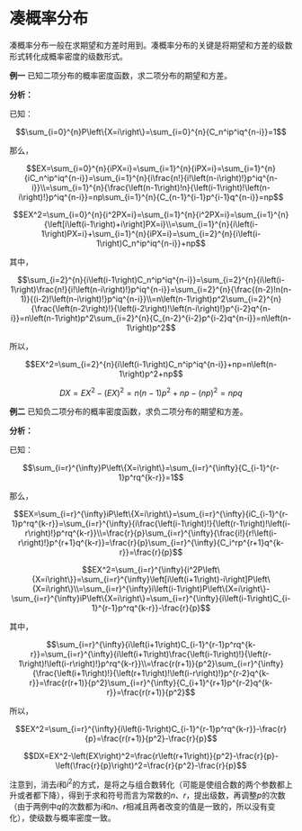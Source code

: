 # 凑概率分布 {#Summary04}

凑概率分布一般在求期望和方差时用到。凑概率分布的关键是将期望和方差的级数形式转化成概率密度的级数形式。

**例一** 已知二项分布的概率密度函数，求二项分布的期望和方差。

**分析：**

::: {.rmdnote}

已知：

$$\sum_{i=0}^{n}P\left\{X=i\right\}=\sum_{i=0}^{n}{C_n^ip^iq^{n-i}}=1$$

那么，

$$EX=\sum_{i=0}^{n}{iPX=i}=\sum_{i=1}^{n}{iPX=i}=\sum_{i=1}^{n}{iC_n^ip^iq^{n-i}}=\sum_{i=1}^{n}{i\frac{n!}{i!\left(n-i\right)!}p^iq^{n-i}}\\=\sum_{i=1}^{n}{\frac{\left(n-1\right)!n}{\left(i-1\right)!\left(n-i\right)!}p^iq^{n-i}}=np\sum_{i=1}^{n}{C_{n-1}^{i-1}p^{i-1}q^{n-i}}=np$$

$$EX^2=\sum_{i=0}^{n}{i^2PX=i}=\sum_{i=1}^{n}{i^2PX=i}=\sum_{i=1}^{n}{\left[i\left(i-1\right)+i\right]PX=i}\\=\sum_{i=1}^{n}{i\left(i-1\right)PX=i}+\sum_{i=1}^{n}{iPX=i}=\sum_{i=2}^{n}{i\left(i-1\right)C_n^ip^iq^{n-i}}+np$$

其中，

$$\sum_{i=2}^{n}{i\left(i-1\right)C_n^ip^iq^{n-i}}=\sum_{i=2}^{n}{i\left(i-1\right)\frac{n!}{i!\left(n-i\right)!}p^iq^{n-i}}=\sum_{i=2}^{n}{\frac{(n-2)!n(n-1)}{(i-2)!\left(n-i\right)!}p^iq^{n-i}}\\=n\left(n-1\right)p^2\sum_{i=2}^{n}{\frac{\left(n-2\right)!}{\left(i-2\right)!\left(n-i\right)!}p^{i-2}q^{n-i}}=n\left(n-1\right)p^2\sum_{i=2}^{n}{C_{n-2}^{i-2}p^{i-2}q^{n-i}}=n\left(n-1\right)p^2$$

所以，

$$EX^2=\sum_{i=2}^{n}{i\left(i-1\right)C_n^ip^iq^{n-i}}+np=n\left(n-1\right)p^2+np$$

$$DX=EX^2-\left(EX\right)^2=n\left(n-1\right)p^2+np-\left(np\right)^2=npq$$

:::

**例二** 已知负二项分布的概率密度函数，求负二项分布的期望和方差。

**分析：**

::: {.rmdnote}

已知：

$$\sum_{i=r}^{\infty}P\left\{X=i\right\}=\sum_{i=r}^{\infty}{C_{i-1}^{r-1}p^rq^{k-r}}=1$$

那么，

$$EX=\sum_{i=r}^{\infty}iP\left\{X=i\right\}=\sum_{i=r}^{\infty}{iC_{i-1}^{r-1}p^rq^{k-r}}=\sum_{i=r}^{\infty}{i\frac{\left(i-1\right)!}{\left(r-1\right)!\left(i-r\right)!}p^rq^{k-r}}\\=\frac{r}{p}\sum_{i=r}^{\infty}{\frac{i!}{r!\left(i-r\right)!}p^{r+1}q^{k-r}}=\frac{r}{p}\sum_{i=r}^{\infty}{C_i^rp^{r+1}q^{k-r}}=\frac{r}{p}$$

$$EX^2=\sum_{i=r}^{\infty}{i^2P\left\{X=i\right\}}=\sum_{i=r}^{\infty}\left[i\left(i+1\right)-i\right]P\left\{X=i\right\}\\=\sum_{i=r}^{\infty}i\left(i-1\right)P\left\{X=i\right\}-\sum_{i=r}^{\infty}iP\left\{X=i\right\}=\sum_{i=r}^{\infty}{i\left(i-1\right)C_{i-1}^{r-1}p^rq^{k-r}}-\frac{r}{p}$$

其中，

$$\sum_{i=r}^{\infty}{i\left(i+1\right)C_{i-1}^{r-1}p^rq^{k-r}}=\sum_{i=r}^{\infty}{i\left(i+1\right)\frac{\left(i-1\right)!}{\left(r-1\right)!\left(i-r\right)!}p^rq^{k-r}}\\=\frac{r(r+1)}{p^2}\sum_{i=r}^{\infty}{\frac{\left(i+1\right)!}{\left(r+1\right)!\left(i-r\right)!}p^{r-2}q^{k-r}}=\frac{r(r+1)}{p^2}\sum_{i=r}^{\infty}{C_{i+1}^{r+1}p^{r-2}q^{k-r}}=\frac{r(r+1)}{p^2}$$

所以，

$$EX^2=\sum_{i=r}^{\infty}{i\left(i-1\right)C_{i-1}^{r-1}p^rq^{k-r}}-\frac{r}{p}=\frac{r(r+1)}{p^2}-\frac{r}{p}$$

$$DX=EX^2-\left(EX\right)^2=\frac{r\left(r+1\right)}{p^2}-\frac{r}{p}-\left(\frac{r}{p}\right)^2=\frac{r}{p^2}-\frac{r}{p}$$
:::

注意到，消去$i$和$i^2$的方式，是将之与组合数转化（可能是使组合数的两个参数都上升或者都下降），得到于求和符号而言为常数的$n$、$r$，提出级数，再调整$p$的次数（由于两例中$q$的次数都为$i$和$n$、$r$相减且两者改变的值是一致的，所以没有变化），使级数与概率密度一致。
